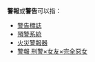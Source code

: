 '''警報'''或'''警告'''可以指：
*[[警告標誌|警告標誌]]
*[[預警系統|預警系統]]
*[[火災警報器|火災警報器]]
*[[警報_刑警×女友×完全惡女|警報 刑警×女友×完全惡女]]
{{Disambig|cat=二字消歧義}}